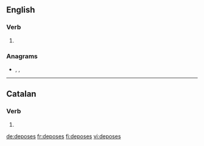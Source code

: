 {{also|déposés|déposes}}
==English==

===Verb===
{{head|en|verb form}}

# {{en-third-person singular of|depose}}

===Anagrams===
* {{l|en|despose}}, {{l|en|speedos}}, {{l|en|Speedos}}

----

==Catalan==

===Verb===
{{head|ca|verb form}}

# {{ca-verb form of|p=2|n=sg|m=ind|t=pres|deposar}}

[[de:deposes]]
[[fr:deposes]]
[[fi:deposes]]
[[vi:deposes]]